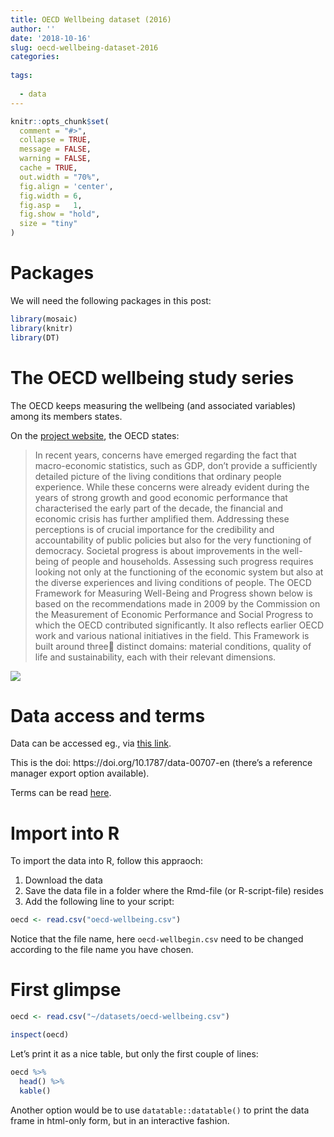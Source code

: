 ```yaml
---
title: OECD Wellbeing dataset (2016)
author: ''
date: '2018-10-16'
slug: oecd-wellbeing-dataset-2016
categories:
  
tags:
  
  - data
---
```


```r

knitr::opts_chunk$set(
  comment = "#>",
  collapse = TRUE,
  message = FALSE,
  warning = FALSE,
  cache = TRUE,
  out.width = "70%",
  fig.align = 'center',
  fig.width = 6,
  fig.asp =   1,
  fig.show = "hold",
  size = "tiny"
)
```



# Packages


We will need the following packages in this post:


```r
library(mosaic)
library(knitr)
library(DT)
```

# The OECD wellbeing study series

The OECD keeps measuring the wellbeing (and associated variables) among its members states.

On the [project website](http://www.oecd.org/statistics/measuring-well-being-and-progress.htm), the OECD states:

>    In recent years, concerns have emerged regarding the fact that macro-economic statistics, such as GDP, don't provide a sufficiently detailed picture of the living conditions that ordinary people experience. While these concerns were already evident during the years of strong growth and good economic performance that characterised the early part of the decade, the financial and economic crisis has further amplified them. Addressing these perceptions is of crucial importance for the credibility and accountability of public policies but also for the very functioning of democracy.
Societal progress is about improvements in the well-being of people and households. Assessing such progress requires looking not only at the functioning of the economic system but also at the diverse experiences and living conditions of people. The OECD Framework for Measuring Well-Being and Progress shown below is based on the recommendations made in 2009 by the Commission on the Measurement of Economic Performance and Social Progress to which the OECD contributed significantly. It also reflects earlier OECD work and various national initiatives in the field. This Framework is built around three distinct domains: material conditions, quality of life and sustainability, each with their relevant dimensions.


![](http://www.oecd.org/media/oecdorg/directorates/statisticsdirectorate/2017/Diagramme_BLI_EN_coloured.fw.png)


# Data access and terms

Data can be accessed eg., via [this link](https://stats.oecd.org/Index.aspx?DataSetCode=RWB).

This is the doi: https://doi.org/10.1787/data-00707-en (there's a reference manager export option available).


Terms can be read [here](https://www.oecd-ilibrary.org/oecd/terms).



# Import into R


To import the data into R, follow this appraoch:


1. Download the data
2. Save the data file in a folder where the Rmd-file (or R-script-file) resides
3. Add the following line to your script:


```r
oecd <- read.csv("oecd-wellbeing.csv")
```


Notice that the file name, here `oecd-wellbegin.csv` need to be changed according to the file name you have chosen.


# First glimpse





```r
oecd <- read.csv("~/datasets/oecd-wellbeing.csv")
```



```r
inspect(oecd)
```


Let's print it as a nice table, but only the first couple of lines:

```r
oecd %>% 
  head() %>% 
  kable()
```



Another option would be to use `datatable::datatable()` to print the data frame in html-only form, but in an interactive fashion.


